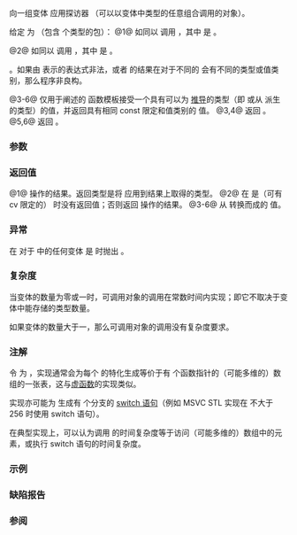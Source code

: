 {{cpp/title|visit}}
{{cpp/utility/variant/navbar}}
{{dcl begin}}
{{dcl header|variant}}
{{dcl|since=c++17|num=1|
template &lt;class Visitor, class... Variants&gt;
constexpr /* 见下文 */ visit( Visitor&amp;&amp; v, Variants&amp;&amp;... values );
}}
{{dcl|since=c++20|num=2|
template&lt; class R, class Visitor, class... Variants &gt;
constexpr R visit( Visitor&amp;&amp; v, Variants&amp;&amp;... values );
}}
{{dcl h|辅助模板}}
{{dcl|notes={{mark expos}}|num=3|
template&lt; class... Ts &gt;
auto&amp;&amp; as-variant( std::variant&lt;Ts...&gt;&amp; value );
}}
{{dcl|notes={{mark expos}}|num=4|
template&lt; class... Ts &gt;
auto&amp;&amp; as-variant( const std::variant&lt;Ts...&gt;&amp; value );
}}
{{dcl|notes={{mark expos}}|num=5|
template&lt; class... Ts &gt;
auto&amp;&amp; as-variant( std::variant&lt;Ts...&gt;&amp;&amp; value );
}}
{{dcl|notes={{mark expos}}|num=6|
template&lt; class... Ts &gt;
auto&amp;&amp; as-variant( const std::variant&lt;Ts...&gt;&amp;&amp; value );
}}
{{dcl end}}

向一组变体 {{c|values}} 应用探访器 {{c|v}}（可以以变体中类型的任意组合调用的{{named req|Callable}}对象）。

给定 {{tt|VariantBases}} 为 {{c/core|decltype(}}{{tti|as-variant}}{{c/core|(std::forward&lt;Variants&gt;(values))...}}（包含 {{c|sizeof...(Variants)}} 个类型的包）：
@1@ 如同以 {{box|{{lti|cpp/utility/functional|INVOKE}}{{c/core|(std::forward&lt;Visitor&gt;(v),}}&lt;br&gt;{{c/core|       std::get&lt;indices&gt;(std::forward&lt;VariantBases&gt;(values))...)}}}} 调用 {{c|v}}，其中 {{c|indices}} 是 {{box|{{tti|as-variant}}{{c/core|(vars).index()...}}}}。

@2@ 如同以 {{box|{{lti|cpp/utility/functional|INVOKE&lt;R&gt;}}{{c/core|(std::forward&lt;Visitor&gt;(v),}}&lt;br&gt;{{c/core|          std::get&lt;indices&gt;(std::forward&lt;VariantBases&gt;(values))...)}}}} 调用 {{c|v}}，其中 {{c|indices}} 是 {{box|{{tti|as-variant}}{{c/core|(values).index()...}}}}。

{{cpp/enable if|plural=yes| {{tt|VariantBases}} 中的每个类型都合法}}。如果由 {{lti|cpp/utility/functional|INVOKE}}{{rev inl|since=c++20| 或 {{lti|cpp/utility/functional|INVOKE&lt;R&gt;}}}} 表示的表达式非法，或者 {{lti|cpp/utility/functional|INVOKE}}{{rev inl|since=c++20| 或 {{lti|cpp/utility/functional|INVOKE&lt;R&gt;}}}} 的结果在对于不同的 {{c|indices}} 会有不同的类型或值类别，那么程序非良构。

@3-6@ 仅用于阐述的 {{tti|as-variant}} 函数模板接受一个具有可以为 {{c/core|std::variant&lt;Ts...&gt;}} [[cpp/language/template argument deduction|推导]]的类型（即 {{c/core|std::variant&lt;Ts...&gt;}} 或从 {{c/core|std::variant&lt;Ts...&gt;}} 派生的类型）的值，并返回具有相同 const 限定和值类别的 {{lc|std::variant}} 值。
@3,4@ 返回 {{c|value}}。
@5,6@ 返回 {{c|std::move(value)}}。

===参数===
{{par begin}}
{{par|v|接受 {{c|Variants}} 中每个变体的每个可能可选项的{{named req|Callable}}对象}}
{{par|values|传递给探访器的变体列表}}
{{par end}}

===返回值===
@1@ {{lti|cpp/utility/functional|INVOKE}} 操作的结果。返回类型是将 {{ltt|cpp/language/decltype}} 应用到结果上取得的类型。
@2@ 在 {{tt|R}} 是（可有 cv 限定的）{{c/core|void}} 时没有返回值；否则返回 {{lti|cpp/utility/functional|INVOKE&lt;R&gt;}} 操作的结果。
@3-6@ 从 {{c|value}} 转换而成的 {{lc|std::variant}} 值。

===异常===
在 {{box|{{tti|as-variant}}{{c/core|(value_i).valueless_by_exception()}}}} 对于 {{c|values}} 中的任何变体 {{c|value_i}} 是 {{c|true}} 时抛出 {{lc|std::bad_variant_access}}。

===复杂度===
当变体的数量为零或一时，可调用对象的调用在常数时间内实现；即它不取决于变体中能存储的类型数量。

如果变体的数量大于一，那么可调用对象的调用没有复杂度要求。

===注解===
令 {{c|n}} 为 {{c|(1 * ... * std::variant_size_v&lt;std::remove_reference_t&lt;VariantBases&gt;&gt;)}}，实现通常会为每个 {{tt|std::visit}} 的特化生成等价于有 {{c|n}} 个函数指针的（可能多维的）数组的一张表，这与[[cpp/language/virtual|虚函数]]的实现类似。

实现亦可能为 {{tt|std::visit}} 生成有 {{c|n}} 个分支的 [[cpp/language/switch|switch 语句]]（例如 MSVC STL 实现在 {{c|n}} 不大于 256 时使用 switch 语句）。

在典型实现上，可以认为调用 {{c|v}} 的时间复杂度等于访问（可能多维的）数组中的元素，或执行 switch 语句的时间复杂度。

{{ftm begin|std=yes}}
{{ftm|std=C++23|dr=17|value=202102L|__cpp_lib_variant|用于 {{lc|std::variant}} 派生类的 {{tt|std::visit}}}}
{{ftm end}}

===示例===
{{example
|code=
#include &lt;iomanip&gt;
#include &lt;iostream&gt;
#include &lt;string&gt;
#include &lt;type_traits&gt;
#include &lt;variant&gt;
#include &lt;vector&gt;

// 要探访的变体
using value_t = std::variant&lt;int, long, double, std::string&gt;;

// 探访器 #4 的辅助类型
template&lt;class... Ts&gt;
struct overloaded : Ts... { using Ts::operator()...; };
// 显式推导指引（C++20 起不需要）
template&lt;class... Ts&gt;
overloaded(Ts...) -&gt; overloaded&lt;Ts...&gt;;

int main()
{
    std::vector&lt;value_t&gt; vec = {10, 15l, 1.5, "hello"};
    
    for (auto&amp;&amp; v: vec)
    {
        // 1. void 探访器，仅为它的副作用而调用
        std::visit([](auto&amp;&amp; arg){ std::cout &lt;&lt; arg; }, v);
        
        // 2. 返回值的探访器，演示返回另一变体的常见惯用法
        value_t w = std::visit([](auto&amp;&amp; arg) -&gt; value_t { return arg + arg; }, v);
        
        // 3. 类型匹配探访器：以不同方式处理每个类型的 lambda
        std::cout &lt;&lt; "。翻倍后，变体持有";
        std::visit([](auto&amp;&amp; arg)
        {
            using T = std::decay_t&lt;decltype(arg)&gt;;
            if constexpr (std::is_same_v&lt;T, int&gt;)
                std::cout &lt;&lt; "值为 " &lt;&lt; arg &lt;&lt; " 的 int\n";
            else if constexpr (std::is_same_v&lt;T, long&gt;)
                std::cout &lt;&lt; "值为 " &lt;&lt; arg &lt;&lt; " 的 long\n";
            else if constexpr (std::is_same_v&lt;T, double&gt;)
                std::cout &lt;&lt; "值为 " &lt;&lt; arg &lt;&lt; " 的 double\n";
            else if constexpr (std::is_same_v&lt;T, std::string&gt;)
                std::cout &lt;&lt; "值为 " &lt;&lt; std::quoted(arg) &lt;&lt; " 的 std::string\n";
            else 
                static_assert(false, "探访器无法穷尽类型！");
        }, w);
    }

    for (auto&amp;&amp; v: vec)
    {
        // 4. 另一种类型匹配探访器：有三个重载的 operator() 的类
        // 注：此情况下 '(auto arg)' 模板 operator() 将绑定到 'int' 与 'long'，
        //    但它不存在时 '(double arg)' operator() *也会* 绑定到 'int' 与 'long'，
        //    因为两者均可隐式转换到 double。使用此形式时应留心以正确处理隐式转换。
        std::visit(overloaded{
            [](auto arg) { std::cout &lt;&lt; arg &lt;&lt; ' '; },
            [](double arg) { std::cout &lt;&lt; std::fixed &lt;&lt; arg &lt;&lt; ' '; },
            [](const std::string&amp; arg) { std::cout &lt;&lt; std::quoted(arg) &lt;&lt; ' '; },
        }, v);
    }
}
|output=
10。翻倍后，变体持有值为 20 的 int
15。翻倍后，变体持有值为 30 的 long
1.5。翻倍后，变体持有值为 3 的 double
hello。翻倍后，变体持有值为 "hellohello" 的 std::string
10 15 1.500000 "hello" 
}}

===缺陷报告===
{{dr list begin}}
{{dr list item|wg=lwg|dr=2970|std=C++17|before=重载 {{v|1}} 的返回类型没有保留 {{tti|INVOKE}} 操作的结果的值类别|after=保留值类别}}
{{dr list item|wg=lwg|dr=3052|paper=P2162R2|std=C++17|before=未指定在 {{tt|Variants}} 中的有类型不是 {{lc|std::variant}} 时的效果|after=已指定}}
{{dr list end}}

===参阅===
{{dsc begin}}
{{dsc inc|cpp/utility/variant/dsc visit}}
{{dsc inc|cpp/utility/variant/dsc swap}}
{{dsc end}}

{{langlinks|de|en|es|ja|ru}}